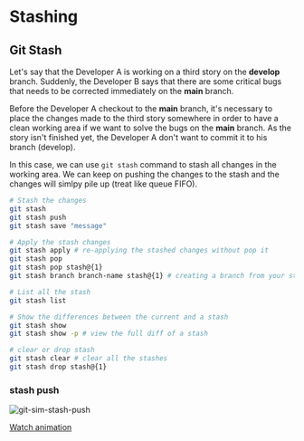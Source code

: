 # Stashing

## Git Stash

Let's say that the Developer A is working on a third story on the **develop** branch. Suddenly, the Developer B says that there are some critical bugs that needs to be corrected immediately on the **main** branch.

Before the Developer A checkout to the **main** branch, it's necessary to place the changes made to the third story somewhere in order to have a clean working area if we want to solve the bugs on the **main** branch. As the story isn't finished yet, the Developer A don't want to commit it to his branch (develop).

In this case, we can use `git stash` command to stash all changes in the working area. We can keep on pushing the changes to the stash and the changes will simlpy pile up (treat like queue FIFO).

```bash
# Stash the changes
git stash
git stash push
git stash save "message"

# Apply the stash changes
git stash apply # re-applying the stashed changes without pop it
git stash pop
git stash pop stash@{1}
git stash branch branch-name stash@{1} # creating a branch from your stash, as you may run into conflicts when popping or applying your stash

# List all the stash
git stash list

# Show the differences between the current and a stash
git stash show
git stash show -p # view the full diff of a stash

# clear or drop stash
git stash clear # clear all the stashes
git stash drop stash@{1}
```

### stash push

![git-sim-stash-push](/docs/git/git-sim-stash-push.png)

[Watch animation](/docs/git/git-sim-stash-push.webm)
